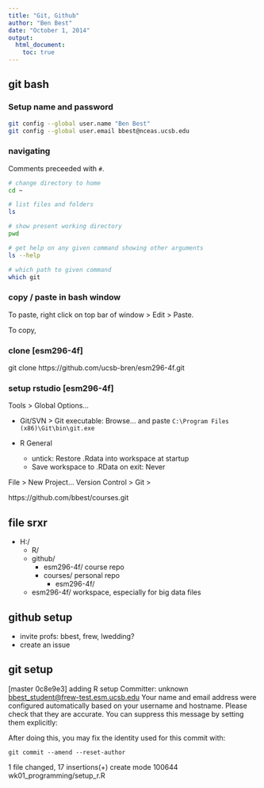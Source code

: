 ```yaml
---
title: "Git, Github"
author: "Ben Best"
date: "October 1, 2014"
output: 
  html_document:
    toc: true
---
```



## git bash


### Setup name and password

```bash
git config --global user.name "Ben Best"
git config --global user.email bbest@nceas.ucsb.edu
```

### navigating 

Comments preceeded with `#`.

```bash
# change directory to home
cd ~

# list files and folders
ls

# show present working directory
pwd

# get help on any given command showing other arguments
ls --help

# which path to given command
which git

```

### copy / paste in bash window

To paste, right click on top bar of window > Edit > Paste.

To copy, 

### clone [esm296-4f]

git clone https://github.com/ucsb-bren/esm296-4f.git


### setup rstudio [esm296-4f]

Tools > Global Options...

- Git/SVN > Git executable: Browse... and paste `C:\Program Files (x86)\Git\bin\git.exe`

- R General
    - untick: Restore .Rdata into workspace at startup
    - Save workspace to .RData on exit: Never

File > New Project...
Version Control > Git > 

https://github.com/bbest/courses.git


## file srxr

- H:/
    - R/
    - github/
        - esm296-4f/ course repo
        - courses/   personal repo
            - esm296-4f/
    - esm296-4f/  workspace, especially for big data files


## github setup

- invite profs: bbest, frew, lwedding?
- create an issue

## git setup

[master 0c8e9e3] adding R setup
 Committer: unknown <bbest_student@frew-test.esm.ucsb.edu>
Your name and email address were configured automatically based
on your username and hostname. Please check that they are accurate.
You can suppress this message by setting them explicitly:


After doing this, you may fix the identity used for this commit with:

    git commit --amend --reset-author

 1 file changed, 17 insertions(+)
 create mode 100644 wk01_programming/setup_r.R
